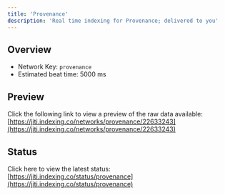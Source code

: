 ```yaml
---
title: 'Provenance'
description: 'Real time indexing for Provenance; delivered to you'
---
```


## Overview
- Network Key: `provenance`
- Estimated beat time: 5000 ms

## Preview
Click the following link to view a preview of the raw data available: [https://jiti.indexing.co/networks/provenance/22633243](https://jiti.indexing.co/networks/provenance/22633243)

## Status
Click here to view the latest status: [https://jiti.indexing.co/status/provenance](https://jiti.indexing.co/status/provenance)
